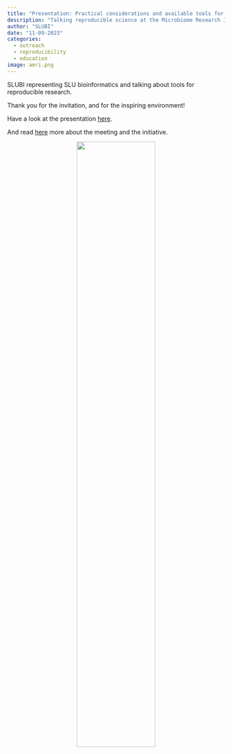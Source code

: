 ```yaml
---
title: "Presentation: Practical considerations and available tools for big data science"
description: "Talking reproducible science at the Microbiome Research Initiative Meeting 2023."
author: "SLUBI"
date: "11-09-2023"
categories:
  - outreach
  - reproducibility
  - education
image: amri.png
---
```


SLUBI representing SLU bioinformatics and talking about tools for reproducible research.

Thank you for the invitation, and for the inspiring environment!

Have a look at the presentation [here](https://figshare.com/articles/presentation/Practical_considerations_and_available_tools_for_big_data_science_/24754065).

And read [here](https://www.amri-sweden.org/allhands-meeting-2023) more about the meeting and the initiative.

<center>
![](amri.png){#id .class width=60%}